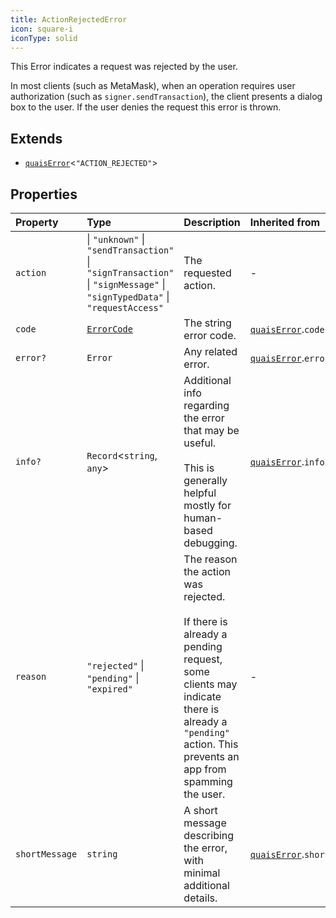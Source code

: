 ```yaml
---
title: ActionRejectedError
icon: square-i
iconType: solid
---
```


This Error indicates a request was rejected by the user.

In most clients (such as MetaMask), when an operation requires user authorization (such as `signer.sendTransaction`),
the client presents a dialog box to the user. If the user denies the request this error is thrown.

## Extends

- [`quaisError`](/sdk/content/interfaces/quaisError)\<`"ACTION_REJECTED"`\>

## Properties

| Property | Type | Description | Inherited from |
| :------ | :------ | :------ | :------ |
| `action` |  \| `"unknown"` \| `"sendTransaction"` \| `"signTransaction"` \| `"signMessage"` \| `"signTypedData"` \| `"requestAccess"` | The requested action. | - |
| `code` | [`ErrorCode`](/sdk/content/type-aliases/ErrorCode) | The string error code. | [`quaisError`](/sdk/content/interfaces/quaisError).`code` |
| `error?` | `Error` | Any related error. | [`quaisError`](/sdk/content/interfaces/quaisError).`error` |
| `info?` | `Record`\<`string`, `any`\> | Additional info regarding the error that may be useful.<br /><br />This is generally helpful mostly for human-based debugging. | [`quaisError`](/sdk/content/interfaces/quaisError).`info` |
| `reason` | `"rejected"` \| `"pending"` \| `"expired"` | The reason the action was rejected.<br /><br />If there is already a pending request, some clients may indicate there is already a `"pending"` action. This<br />prevents an app from spamming the user. | - |
| `shortMessage` | `string` | A short message describing the error, with minimal additional details. | [`quaisError`](/sdk/content/interfaces/quaisError).`shortMessage` |
